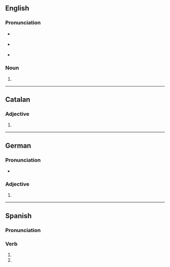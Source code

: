 {{also|extremés|extrêmes}}
==English==

===Pronunciation===
* {{a|RP}} {{IPA|en|/ɪkˈstɹiːmz/|/ɛkˈstɹiːmz/}}
* {{a|GA}} {{IPA|en|/ɪkˈstɹimz/}}
* {{hyph|en|ex|tremes}}

===Noun===
{{head|en|noun form}}

# {{plural of|en|extreme}}

----

==Catalan==

===Adjective===
{{head|ca|adjective form}}

# {{feminine plural of|ca|extrem}}

----

==German==

===Pronunciation===
* {{audio|de|De-extremes.ogg|Audio}}

===Adjective===
{{head|de|adjective form}}

# {{de-adj form of|extrem}}

----

==Spanish==

===Pronunciation===
{{es-IPA}}

===Verb===
{{head|es|verb form}}

# {{es-verb form of|ending=ar|mood=imperative|sense=negative|pers=2|formal=no|number=singular|extremar}}
# {{es-verb form of|ending=ar|mood=subjunctive|tense=present|pers=2|formal=no|number=singular|extremar}}